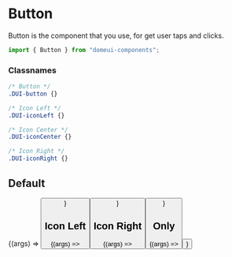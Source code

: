 
<Meta title="Components/Molecules/Button" component={Button} />

# Button

Button is the component that you use, for get user taps and clicks.

```js
import { Button } from "domeui-components";
```

### Classnames

```css
/* Button */
.DUI-button {}

/* Icon Left */
.DUI-iconLeft {}

/* Icon Center */
.DUI-iconCenter {}

/* Icon Right */
.DUI-iconRight {}
```

<ArgsTable of={Button} />

## Default

<Canvas>
  <Story
    name="Default"
    args={{ ...Button.defaultProps, label: "Button default" }}
  >
    {(args) => <Button {...args} />}
  </Story>
</Canvas>

## Icon Left

<Canvas>
  <Story
    name="Icon Left"
    args={{
      ...Button.defaultProps,
      label: "Press me",
      iconLeft: "FaArrowLeft",
    }}
  >
    {(args) => <Button {...args} />}
  </Story>
</Canvas>

## Icon Right

<Canvas>
  <Story
    name="Icon Right"
    args={{
      ...Button.defaultProps,
      label: "Press me",
      IconRight: "ArrowRight",
    }}
  >
    {(args) => <Button {...args} />}
  </Story>
</Canvas>

## Only

<Canvas>
  <Story
    name="Only Icon"
    args={{
      ...Button.defaultProps,
      label: "Press me",
      border: "full",
      buttonSize: "circle",
      IconCenter: "ArrowUp",
    }}
  >
    {(args) => <Button {...args} />}
  </Story>
</Canvas>
